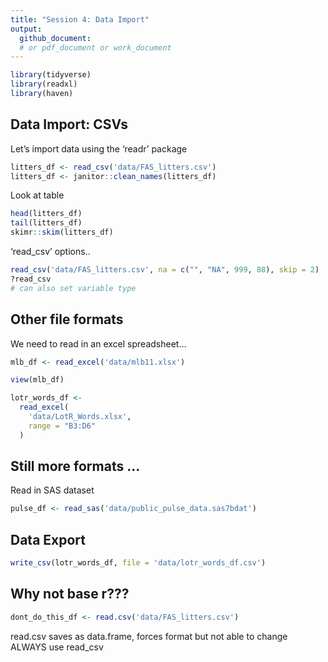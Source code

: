 ```yaml
---
title: "Session 4: Data Import"
output:   
  github_document:
  # or pdf_document or work_document
---
```


```r
library(tidyverse)
library(readxl)
library(haven)
```

## Data Import: CSVs

Let's import data using the 'readr' package

```r
litters_df <- read_csv('data/FAS_litters.csv')
litters_df <- janitor::clean_names(litters_df)
```


Look at table
```r
head(litters_df)
tail(litters_df)
skimr::skim(litters_df)
```


'read_csv' options..
```r
read_csv('data/FAS_litters.csv', na = c("", "NA", 999, 88), skip = 2)
?read_csv
# can also set variable type
```

## Other file formats

We need to read in an excel spreadsheet...
```r
mlb_df <- read_excel('data/mlb11.xlsx')
```

```r
view(mlb_df)
```

```r
lotr_words_df <-
  read_excel(
    'data/LotR_Words.xlsx',
    range = "B3:D6"
  )
```

## Still more formats ...

Read in SAS dataset
```r
pulse_df <- read_sas('data/public_pulse_data.sas7bdat')
```


## Data Export

```r
write_csv(lotr_words_df, file = 'data/lotr_words_df.csv')
```

## Why not base r???
```r
dont_do_this_df <- read.csv('data/FAS_litters.csv')
```
read.csv saves as data.frame, forces format but not able to change
ALWAYS use read_csv




